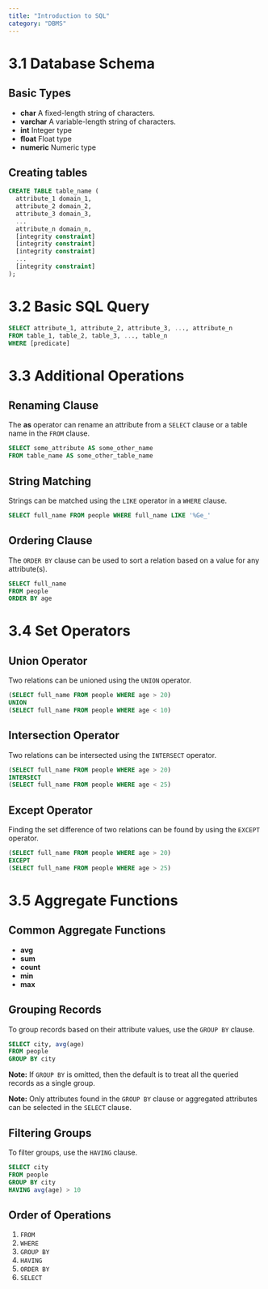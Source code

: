 ```yaml
---
title: "Introduction to SQL"
category: "DBMS"
---
```


# 3.1 Database Schema

## Basic Types
- **char** A fixed-length string of characters.
- **varchar** A variable-length string of characters.
- **int** Integer type
- **float** Float type
- **numeric** Numeric type

## Creating tables
```sql
CREATE TABLE table_name (
  attribute_1 domain_1,
  attribute_2 domain_2,
  attribute_3 domain_3,
  ...
  attribute_n domain_n,
  [integrity constraint]
  [integrity constraint]
  [integrity constraint]
  ...
  [integrity constraint]
);
```

# 3.2 Basic SQL Query

```sql
SELECT attribute_1, attribute_2, attribute_3, ..., attribute_n
FROM table_1, table_2, table_3, ..., table_n
WHERE [predicate]
```

# 3.3 Additional Operations

## Renaming Clause
The **as** operator can rename an attribute from a `SELECT` clause or 
a table name in the `FROM` clause.

```sql
SELECT some_attribute AS some_other_name
FROM table_name AS some_other_table_name
```

## String Matching
Strings can be matched using the `LIKE` operator in a `WHERE` clause.

```sql
SELECT full_name FROM people WHERE full_name LIKE '%Ge_'
```

## Ordering Clause
The `ORDER BY` clause can be used to sort a relation based on a value for
any attribute(s).

```sql
SELECT full_name
FROM people
ORDER BY age
```

# 3.4 Set Operators

## Union Operator
Two relations can be unioned using the `UNION` operator.

```sql
(SELECT full_name FROM people WHERE age > 20)
UNION
(SELECT full_name FROM people WHERE age < 10)
```

## Intersection Operator
Two relations can be intersected using the `INTERSECT` operator.

```sql
(SELECT full_name FROM people WHERE age > 20)
INTERSECT
(SELECT full_name FROM people WHERE age < 25)
```


## Except Operator
Finding the set difference of two relations can be found by using the 
`EXCEPT` operator.

```sql
(SELECT full_name FROM people WHERE age > 20)
EXCEPT
(SELECT full_name FROM people WHERE age > 25)
```

# 3.5 Aggregate Functions

## Common Aggregate Functions
- **avg**
- **sum**
- **count**
- **min**
- **max**

## Grouping Records
To group records based on their attribute values, use the `GROUP BY` clause.

```sql
SELECT city, avg(age)
FROM people
GROUP BY city
```

**Note:** If `GROUP BY` is omitted, then the default is to treat all the queried
records as a single group.

**Note:** Only attributes found in the `GROUP BY` clause or aggregated attributes can 
be selected in the `SELECT` clause.

## Filtering Groups
To filter groups, use the `HAVING` clause.

```sql
SELECT city
FROM people
GROUP BY city
HAVING avg(age) > 10
```

## Order of Operations
1. `FROM` 
2. `WHERE`
3. `GROUP BY`
4. `HAVING`
5. `ORDER BY`
6. `SELECT`